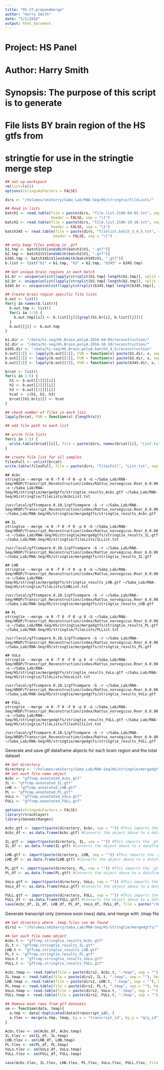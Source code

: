 ```yaml
---
title: "HS.ST.prepandmerge"
author: "Harry Smith"
date: "5/2/2018"
output: html_document
---
```


###################################################
# Project: HS Panel
# Author: Harry Smith
# Synopsis: The purpose of this script is to generate
# File lists BY brain region of the HS gtfs from
# stringtie for use in the stringtie merge step
####################################################


```r
## set up workspace
rm(list=ls())
options(stringsAsFactors = FALSE)

dirs <- "/Volumes/smiharry/Saba_Lab/RNA-Seq/HS/stringtie/fileLists/"

## Read in lists
batch1 <- read.table(file = paste(dirs, "file.list.2106-04-05.txt", sep = ""), 
                     header = FALSE, sep = "\t")
batch2 <- read.table(file = paste(dirs, "file.list.2106-10-10.txt", sep = ""), 
                     header = FALSE, sep = "\t")
batch345 <- read.table(file = paste(dirs, "filelist.batch_3_4_5.txt", sep = ""), 
                      header = FALSE, sep = "\t")

## only keep files ending in .gtf
b1.tmp <- batch1$V1[endsWith(batch1$V1, ".gtf")]
b2.tmp <- batch2$V1[endsWith(batch2$V1, ".gtf")]
b345.tmp <- batch345$V1[endsWith(batch345$V1, ".gtf")]
b.list <- list("b1" = b1.tmp, "b2" = b2.tmp, "b345" = b345.tmp)

## Get unique brain regions in each batch
b1.br <- unique(unlist(lapply(strsplit(b1.tmp[-length(b1.tmp)], split = "_", fixed = TRUE), FUN = function(x) x[2])))
b2.br <- unique(unlist(lapply(strsplit(b2.tmp[-length(b2.tmp)], split = "_", fixed = TRUE), FUN = function(x) x[2])))
b345.br <- unique(unlist(lapply(strsplit(b345.tmp[-length(b345.tmp)], split = "[_.]+", fixed = FALSE), FUN = function(x) x[2])))

## Create brain region specific file lists
b.out <- list()
for(j in names(b.list)){
  b.out.tmp <- list()
  for(i in 1:5) {
    b.out.tmp[[i]] <- b.list[[j]][grepl(b1.br[i], b.list[[j]])]
  }
  b.out[[j]] <- b.out.tmp
}

b1.dir <- "/data/hi-seq/HS.Brain.polyA.2016-04-05/reconstruction/"
b2.dir <- "/data/hi-seq/HS.Brain.polyA.2016-10-10/reconstruction/"
b345.dir <- "/data/hi-seq/HS.Brain.polyA.batch3_4_5/reconstruction"
b.out[[1]] <- lapply(b.out[[1]], FUN = function(x) paste(b1.dir, x, sep = ""))
b.out[[2]] <- lapply(b.out[[2]], FUN = function(x) paste(b2.dir, x, sep = ""))
b.out[[3]] <- lapply(b.out[[3]], FUN = function(x) paste(b345.dir, x, sep = ""))

brcat <- list()
for(i in 1:5) {
  h1 <- b.out[[1]][[i]]
  h2 <- b.out[[2]][[i]]
  h3 <- b.out[[3]][[i]]
  hcat <- c(h1, h2, h3)
  brcat[[b1.br[i]]] <- hcat
}

## check number of files in each list
lapply(brcat, FUN = function(x) {length(x)})

## add file path to each list

## write file lists
for(i in 1:5) {
  write.table(brcat[[i]], file = paste(dirs, names(brcat)[i], "List.txt", sep = ""), row.names = FALSE, col.names = FALSE, quote = FALSE)
}

## create file list for all samples
filesFull <- unlist(brcat)
write.table(filesFull, file = paste(dirs, "filesFull", "List.txt", sep = ""), row.names = FALSE, col.names = FALSE, quote = FALSE)
```



```
## Acbc
stringtie --merge -m 0 -T 0 -F 0 -p 8 -G ~/Saba_Lab/RNA-Seq/HRDP/Transcript_Reconstruction/index/Rattus_norvegicus.Rnor_6.0.90.cleaned.gtf -o ~/Saba_Lab/RNA-Seq/HS/stringtie/mergedgtfs/stringtie_results_Acbc.gtf ~/Saba_Lab/RNA-Seq/HS/stringtie/fileLists/AcbcList.txt

/usr/local/gffcompare.0.10.1/gffcompare -G -r ~/Saba_Lab/RNA-Seq/HRDP/Transcript_Reconstruction/index/Rattus_norvegicus.Rnor_6.0.90.cleaned.gtf ~/Saba_Lab/RNA-Seq/HS/stringtie/mergedgtfs/stringtie_results_Acbc.gtf

## IL
stringtie --merge -m 0 -T 0 -F 0 -p 8 -G ~/Saba_Lab/RNA-Seq/HRDP/Transcript_Reconstruction/index/Rattus_norvegicus.Rnor_6.0.90.cleaned.gtf -o ~/Saba_Lab/RNA-Seq/HS/stringtie/mergedgtfs/stringtie_results_IL.gtf ~/Saba_Lab/RNA-Seq/HS/stringtie/fileLists/ILList.txt

/usr/local/gffcompare.0.10.1/gffcompare -G -r ~/Saba_Lab/RNA-Seq/HRDP/Transcript_Reconstruction/index/Rattus_norvegicus.Rnor_6.0.90.cleaned.gtf ~/Saba_Lab/RNA-Seq/HS/stringtie/mergedgtfs/stringtie_results_IL.gtf

## LHB
stringtie --merge -m 0 -T 0 -F 0 -p 8 -G ~/Saba_Lab/RNA-Seq/HRDP/Transcript_Reconstruction/index/Rattus_norvegicus.Rnor_6.0.90.cleaned.gtf -o ~/Saba_Lab/RNA-Seq/HS/stringtie/mergedgtfs/stringtie_results_LHB.gtf ~/Saba_Lab/RNA-Seq/HS/stringtie/fileLists/LHBList.txt

/usr/local/gffcompare.0.10.1/gffcompare -G -r ~/Saba_Lab/RNA-Seq/HRDP/Transcript_Reconstruction/index/Rattus_norvegicus.Rnor_6.0.90.cleaned.gtf ~/Saba_Lab/RNA-Seq/HS/stringtie/mergedgtfs/stringtie_results_LHB.gtf

## PL
stringtie --merge -m 0 -T 0 -F 0 -p 8 -G ~/Saba_Lab/RNA-Seq/HRDP/Transcript_Reconstruction/index/Rattus_norvegicus.Rnor_6.0.90.cleaned.gtf -o ~/Saba_Lab/RNA-Seq/HS/stringtie/mergedgtfs/stringtie_results_PL.gtf ~/Saba_Lab/RNA-Seq/HS/stringtie/fileLists/PLList.txt

/usr/local/gffcompare.0.10.1/gffcompare -G -r ~/Saba_Lab/RNA-Seq/HRDP/Transcript_Reconstruction/index/Rattus_norvegicus.Rnor_6.0.90.cleaned.gtf ~/Saba_Lab/RNA-Seq/HS/stringtie/mergedgtfs/stringtie_results_PL.gtf

## VoLo
stringtie --merge -m 0 -T 0 -F 0 -p 8 -G ~/Saba_Lab/RNA-Seq/HRDP/Transcript_Reconstruction/index/Rattus_norvegicus.Rnor_6.0.90.cleaned.gtf -o ~/Saba_Lab/RNA-Seq/HS/stringtie/mergedgtfs/stringtie_results_VoLo.gtf ~/Saba_Lab/RNA-Seq/HS/stringtie/fileLists/VoLoList.txt

/usr/local/gffcompare.0.10.1/gffcompare -G -r ~/Saba_Lab/RNA-Seq/HRDP/Transcript_Reconstruction/index/Rattus_norvegicus.Rnor_6.0.90.cleaned.gtf ~/Saba_Lab/RNA-Seq/HS/stringtie/mergedgtfs/stringtie_results_VoLo.gtf

## FULL
stringtie --merge -m 0 -T 0 -F 0 -p 8 -G ~/Saba_Lab/RNA-Seq/HRDP/Transcript_Reconstruction/index/Rattus_norvegicus.Rnor_6.0.90.cleaned.gtf -o ~/Saba_Lab/RNA-Seq/HS/stringtie/mergedgtfs/stringtie_results_FULL.gtf ~/Saba_Lab/RNA-Seq/HS/stringtie/fileLists/filesFullList.txt

/usr/local/gffcompare.0.10.1/gffcompare -G -r ~/Saba_Lab/RNA-Seq/HRDP/Transcript_Reconstruction/index/Rattus_norvegicus.Rnor_6.0.90.cleaned.gtf ~/Saba_Lab/RNA-Seq/HS/stringtie/mergedgtfs/stringtie_results_FULL.gtf
```

Generate and save gtf dataframe abjects for each brain region and the total dataset

```r
## Set directory
directory <- "/Volumes/smiharry/Saba_Lab/RNA-Seq/HS/stringtie/mergedgtfs/"
## Set each file name object
Acbc <- "gffcmp.annotated_Acbc.gtf"
IL <- "gffcmp.annotated_IL.gtf"
LHB <- "gffcmp.annotated_LHB.gtf"
PL <- "gffcmp.annotated_PL.gtf"
VoLo <- "gffcmp.annotated_VoLo.gtf"
FULL <- "gffcmp.annotated_FULL.gtf"

options(stringsAsFactors = FALSE)
library(rtracklayer) 
library(GenomicRanges)

Acbc.gtf <- import(paste(directory, Acbc, sep = "")) #This imports the .gtf file and formats the information in the file and the 9th column to something more    readible
Acbc_df <- as.data.frame(Acbc.gtf) #Converts the object above to a dataframe 

IL.gtf <- import(paste(directory, IL, sep = "")) #This imports the .gtf file and formats the information in the file and the 9th column to something more    readible
IL_df <- as.data.frame(IL.gtf) #Converts the object above to a dataframe 

LHB.gtf <- import(paste(directory, LHB, sep = "")) #This imports the .gtf file and formats the information in the file and the 9th column to something more    readible
LHB_df <- as.data.frame(LHB.gtf) #Converts the object above to a dataframe 

PL.gtf <- import(paste(directory, PL, sep = "")) #This imports the .gtf file and formats the information in the file and the 9th column to something more    readible
PL_df <- as.data.frame(PL.gtf) #Converts the object above to a dataframe 

VoLo.gtf <- import(paste(directory, VoLo, sep = "")) #This imports the .gtf file and formats the information in the file and the 9th column to something more    readible
VoLo_df <- as.data.frame(VoLo.gtf) #Converts the object above to a dataframe 

FULL.gtf <- import(paste(directory, FULL, sep = "")) #This imports the .gtf file and formats the information in the file and the 9th column to something more    readible
FULL_df <- as.data.frame(FULL.gtf) #Converts the object above to a dataframe 
save(Acbc_df, IL_df, LHB_df, PL_df, VoLo_df, FULL_df, file = paste("/Volumes/smiharry/Saba_Lab/RNA-Seq/HS/", "quantitation/", "HS.gtfdataframes.RData", sep = ""))

```

Generate transcript only (remove exon rows) data, and merge with .tmap file 

```r
## Set directory where .tmap files can be found
dirs2 <- "/Volumes/smiharry/Saba_Lab/RNA-Seq/HS/stringtie/mergedgtfs/"

## Set each file name object
Acbc.t <- "gffcmp.stringtie_results_Acbc.gtf"
IL.t <- "gffcmp.stringtie_results_IL.gtf"
LHB.t <- "gffcmp.stringtie_results_LHB.gtf"
PL.t <- "gffcmp.stringtie_results_PL.gtf"
VoLo.t <- "gffcmp.stringtie_results_VoLo.gtf"
FULL.t <- "gffcmp.stringtie_results_FULL.gtf"

Acbc.tmap <- read.table(file = paste(dirs2, Acbc.t, ".tmap", sep = ""), header = TRUE)
IL.tmap <- read.table(file = paste(dirs2, IL.t, ".tmap", sep = ""), header = TRUE)
LHB.tmap <- read.table(file = paste(dirs2, LHB.t, ".tmap", sep = ""), header = TRUE)
PL.tmap <- read.table(file = paste(dirs2, PL.t, ".tmap", sep = ""), header = TRUE)
VoLo.tmap <- read.table(file = paste(dirs2, VoLo.t, ".tmap", sep = ""), header = TRUE)
FULL.tmap <- read.table(file = paste(dirs2, FULL.t, ".tmap", sep = ""), header = TRUE)

## Remove exon rows from gtf datasets
sm <- function(data, tmap){
  a.tmp <- data[!duplicated(data$transcript_id), ]
  a.tlev <- merge(a.tmp, tmap, by.x = "transcript_id", by.y = "qry_id")
}

Acbc.tlev <- sm(Acbc_df, Acbc.tmap)
IL.tlev <- sm(IL_df, IL.tmap)
LHB.tlev <- sm(LHB_df, LHB.tmap)
PL.tlev <- sm(PL_df, PL.tmap)
VoLo.tlev <- sm(VoLo_df, VoLo.tmap)
FULL.tlev <- sm(FULL_df, FULL.tmap)

save(Acbc.tlev, IL.tlev, LHB.tlev, PL.tlev, VoLo.tlev, FULL.tlev, file = paste("/Volumes/smiharry/Saba_Lab/RNA-Seq/HS/", "quantitation/", "HS.gtf.tmap.merge.RData", sep = ""))
```

